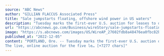 ```yaml
---
source: "ABC News"
author: "GILLIAN FLACCUS Associated Press"
title: "Sale jumpstarts floating, offshore wind power in US waters"
description: "Tuesday marks the first-ever U.S. auction for leases to develop commercial-scale floating wind farms in the deep waters off the West Coast"
url: "https://abcnews.go.com/Business/wireStory/sale-jumpstarts-floating-offshore-wind-power-us-waters-94515154"
image: "https://s.abcnews.com/images/US/WireAP_27602fdb8a48476ea0fbc82b55a7dbf0_16x9_992.jpg"
published_at: "2022-12-05"
content: "PORTLAND, Ore. -- Tuesday marks the first-ever U.S. auction of leases to develop commercial-scale floating wind farms, in the deep waters off the West Coast.
The live, online auction for the five le… [+7277 chars]"
---
```


